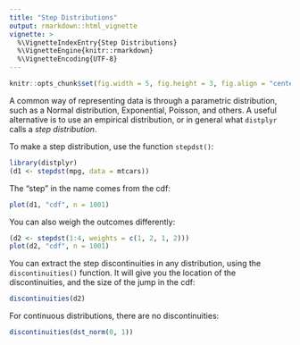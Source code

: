 ```yaml
---
title: "Step Distributions"
output: rmarkdown::html_vignette
vignette: >
  %\VignetteIndexEntry{Step Distributions}
  %\VignetteEngine{knitr::rmarkdown}
  %\VignetteEncoding{UTF-8}
---
```


```r
knitr::opts_chunk$set(fig.width = 5, fig.height = 3, fig.align = "center")
```

A common way of representing data is through a parametric distribution, such as a Normal distribution, Exponential, Poisson, and others. A useful alternative is to use an empirical distribution, or in general what `distplyr` calls a _step distribution_.

To make a step distribution, use the function `stepdst()`:

```r
library(distplyr)
(d1 <- stepdst(mpg, data = mtcars))
```

The "step" in the name comes from the cdf:

```r
plot(d1, "cdf", n = 1001)
```

You can also weigh the outcomes differently:

```r
(d2 <- stepdst(1:4, weights = c(1, 2, 1, 2)))
plot(d2, "cdf", n = 1001)
```

You can extract the step discontinuities in any distribution, using the `discontinuities()` function. It will give you the location of the discontinuities, and the size of the jump in the cdf:

```r
discontinuities(d2)
```

For continuous distributions, there are no discontinuities:

```r
discontinuities(dst_norm(0, 1))
```


